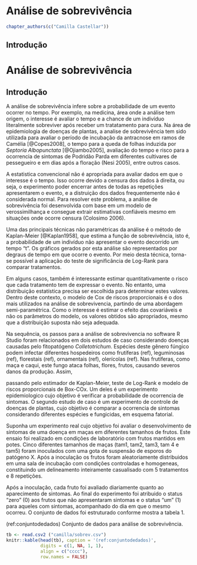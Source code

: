 # Análise de sobrevivência

```r
chapter_authors(c("Camilla Castellar"))
```

## Introdução

# Análise de sobrevivência


## Introdução 

A análise de sobrevivência infere sobre a probabilidade de um evento ocorrer no tempo. Por exemplo, na medicina, área onde a análise tem origem, o interesse é avaliar o tempo e a chance de um indivíduo literalmente sobreviver após receber um tratatamento para cura. Na área de epidemiologia de doenças de plantas, a analise de sobrevivência tem sido utilizada para avaliar o período de incubação da antracnose em ramos de Camélia [@Copes2008],  o tempo para a queda de folhas induzida por *Septoria Albopunctata* [@Ojiambo2005], avaliação do tempo e risco para a ocorrencia de sintomas de Podridão Parda em diferentes cultivares de pessegueiro e em dias após a floração (Nesi 2005), entre outros casos.  

A estatistica convencional não é apropriada para avaliar dados em que o interesse é o tempo. Isso ocorre devido a censura dos dados à direita, ou seja, o experimento poder encerrar antes de todas as repetições apresentarem o evento, e a distruição dos dados frequentemente não é considerada normal. Para resolver este problema, a análise de sobrevivência foi desenvolvida com base em um modelo de verossimilhança e consegue extrair estimativas confiáveis mesmo em situações onde ocorre censura (Colosimo 2006).

Uma das principais técnicas não paramétricas da análise é o método de Kaplan-Meier [@Kaplan1958], que estima a função de sobrevivência, isto é, a probabilidade de um indivíduo não apresentar o evento decorrido um tempo "t". Os gráficos gerados por esta análise são representados por degraus de tempo em que ocorre o evento. Por meio desta técnica, torna-se possível a aplicação do teste de significância de Log-Rank para comparar tratamentos. 

Em alguns casos, também é interessante estimar quantitativamente o risco que cada tratamento tem de expressar o evento. No entanto, uma distribuição estatística precisa ser escolhida para determinar estes valores.  Dentro deste contexto, o modelo de Cox de riscos proporcionais é o dos mais utilizados na análise de sobrevivencia, partindo de uma abordagem semi-paramétrica. Como o interesse é estimar o efeito das covariáveis e não os parâmetros do modelo, os valores obtidos são apropriados, mesmo que a distribuição suposta não seja adequada. 


Na sequência, os passos para a análise de sobrevivencia no software R Studio foram relacionados em dois estudos de caso considerando doenças causadas pelo fitopatógeno *Colletotrichum*. Espécies deste gênero fúngico podem infectar diferentes hospedeiros como frutíferas (ref), leguminosas (ref), florestais (ref), ornamentais (ref), olerícolas (ref). Nas frutíferas, como maça e caqui, este fungo ataca folhas, flores, frutos, causando severos danos da produção. Assim, 

passando pelo estimador de Kaplan-Meier, teste de Log-Rank e modelo de riscos proporcionais de Box-COx. Um deles é um experimento epidemiologico cujo objetivo é verificar a probabilidade de ocorrencia de sintomas. O segundo estudo de caso é um experimento de controle de doenças de plantas, cujo objetivo é comparar a ocorrencia de sintomas considerando diferentes espécies e fungicidas, em esquema fatorial. 


Suponha um experimento real cujo objetivo foi avaliar o desenvolvimento de sintomas de uma doença em maças em diferentes tamanhos de frutos. Este ensaio foi realizado em condições de laboratório com frutos mantidos em potes. Cinco diferentes tamanhos de maças (tam1, tam2, tam3, tam 4 e tam5) foram inoculados com uma gota de suspensão de esporos do patógeno X. Após a inoculação os frutos foram aleatoriamente distribuidos em uma sala de incubação com condições controladas e homogeneas, constituindo um delineamento inteiramente casualisado com 5 tratamentos e 8 repetições. 

Após a inoculação, cada fruto foi avaliado diariamente quanto ao aparecimento de sintomas. Ao final do experimento foi atribuido o status "zero" (0) aos frutos que não apresentaram sintomas e o status "um" (1) para aqueles com sintomas, acompanhado do dia em que o mesmo ocorreu. O conjunto de dados foi estruturado conforme mostra a tabela 1. 



(ref:conjuntodedados) Conjunto de dados para análise de sobrevivência.

```r
tb <- read.csv2 ("camilla/sobrev.csv")
knitr::kable(head(tb), caption = '(ref:conjuntodedados)',
             digits = c(1, NA, 1, 1),
             align = c("cccc"),
             row.names = FALSE)
```




